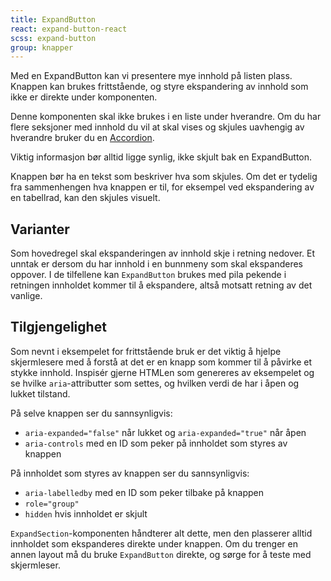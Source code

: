 ```yaml
---
title: ExpandButton
react: expand-button-react
scss: expand-button
group: knapper
---
```



<Ingress>
    Med en ExpandButton kan vi presentere mye innhold på listen plass. Knappen kan brukes frittstående, og styre
    ekspandering av innhold som ikke er direkte under komponenten.
</Ingress>

<ComponentExample
    title="ExpandButton"
    component={ExpandExamples}
    knobs={expandExamplesProps}
    codeExample={expandExamplesCode}
/>

Denne komponenten skal ikke brukes i en liste under hverandre. Om du har flere seksjoner med innhold du vil at skal vises og skjules uavhengig av hverandre bruker du en [Accordion](/komponenter/accordion).

Viktig informasjon bør alltid ligge synlig, ikke skjult bak en ExpandButton.

Knappen bør ha en tekst som beskriver hva som skjules. Om det er tydelig fra sammenhengen hva knappen er til, for eksempel ved ekspandering av en tabellrad, kan den skjules visuelt.

## Varianter

Som hovedregel skal ekspanderingen av innhold skje i retning nedover. Et unntak er dersom du har innhold i en bunnmeny som skal ekspanderes oppover. I de tilfellene kan `ExpandButton` brukes med pila pekende i retningen innholdet kommer til å ekspandere, altså motsatt retning av det vanlige.

<PortalImage
    src="/assets/documentation/expand-button/expand-button-footer-expand-up.png"
    caption="Et eksempel på en footer med innhold som kan ekspanderes. Øverst ser vi lukket tilstand, med pil pekende oppover. Under ser vi åpen tilstand, med pilen pekende nedover."
/>

## Tilgjengelighet

Som nevnt i eksempelet for frittstående bruk er det viktig å hjelpe skjermlesere med å forstå at det er en knapp som kommer til å påvirke et stykke innhold. Inspisér gjerne HTMLen som genereres av eksempelet og se hvilke `aria`-attributter som settes, og hvilken verdi de har i åpen og lukket tilstand.

På selve knappen ser du sannsynligvis:

-   `aria-expanded="false"` når lukket og `aria-expanded="true"` når åpen
-   `aria-controls` med en ID som peker på innholdet som styres av knappen

På innholdet som styres av knappen ser du sannsynligvis:

-   `aria-labelledby` med en ID som peker tilbake på knappen
-   `role="group"`
-   `hidden` hvis innholdet er skjult

`ExpandSection`-komponenten håndterer alt dette, men den plasserer alltid innholdet som ekspanderes direkte under knappen. Om du trenger en annen layout må du bruke `ExpandButton` direkte, og sørge for å teste med skjermleser.
